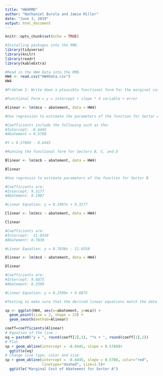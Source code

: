 ```yaml
---
title: "HW4RMD"
author: "Nathaniel Burola and Jamie Miller"
date: "June 3, 2019"
output: html_document
---
```


```r
knitr::opts_chunk$set(echo = TRUE)
```

```r
#Installing packages into the RMD. 
library(tidyverse)
library(knitr)
library(readr)
library(kableExtra)
```

```r
#Read in the HW4 Data into the RMD. 
HW4 <- read.csv("HW4Data.csv")
HW4
```

```r
#Problem 1: Write down a plausible functional form for the marginal cost of abatement for sector A. Use regression analysis to estimate the parameters of that function.

#Functional Form = y = intercept + slope * X variable + error 

Alinear <- lm(mca ~ abatement, data = HW4)

#Use regression to estimate the parameters of the function for Sector A 

#Coefficients include the following such as the: 
#Intercept: -8.6445 
#Abatement = 0.5768 

#Y = 0.5768X - 8.6445 
```

```r
#Running the functional form for Sectors B, C, and D 

Blinear <- lm(mcb ~ abatement, data = HW4)

Blinear

#Use regressio to estimate parameters of the function for Sector B 

#Coefficients are: 
#Intercept: 9.3177 
#Abatement: 0.1987 

#Linear Equation: y = 0.1987x + 9.3177 

Clinear <- lm(mcc ~ abatement, data = HW4)

Clinear

#Coefficients are: 
#Intercept: -11.6550 
#Abatement: 0.7838

#Linear Equation: y = 0.7838x - 11.6550 

Dlinear <- lm(mcd ~ abatement, data = HW4)

Dlinear

#Coefficients are: 
#Intercept: 9.6875 
#Abatement: 0.2599 

#Linear Equation: y = 0.2599x + 9.6875 
```

```r
#Testing to make sure that the derived linear equations match the data provided in HW4 

sp <- ggplot(HW4, aes(x=abatement, y=mca)) + 
  geom_point(size = 2, shape = 23) + 
  geom_smooth(method=Alinear)

coeff=coefficients(Alinear)
# Equation of the line : 
eq = paste0("y = ", round(coeff[2],1), "*x + ", round(coeff[1],1))
# Plot
sp + geom_abline(intercept = -8.6445, slope = 0.5768)+
  ggtitle(eq)
# Change line type, color and size
sp + geom_abline(intercept = -8.6445, slope = 0.5768, color="red", 
                 linetype="dashed", size=1.5)+
  ggtitle("Marginal Cost of Abatement for Sector A")

```

